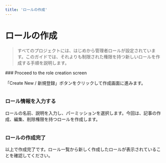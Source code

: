 ```yaml
---
title: 'ロールの作成'
---
```



# ロールの作成

> すべてのプロジェクトには、はじめから管理者ロールが設定されています。このガイドでは、それよりも制限された権限を持つ新しいロールを作成する手順を説明します。

<Steps>
### Proceed to the role creation screen

「Create New / 新規登録」ボタンをクリックして作成画面に進みます。

<Image imageUrl="https://cdn.collections.dev/docs/role-creation/role-step-1.png" />

### ロール情報を入力する

ロールの名前、説明を入力し、パーミッションを選択します。今回は、記事の作成、編集、削除権限を持つロールを作成します。

<Image imageUrl="https://cdn.collections.dev/docs/role-creation/role-step-2.png" />

### ロールの作成完了

以上で作成完了です。ロール一覧から新しく作成したロールが表示されていることを確認してください。

</Steps>
